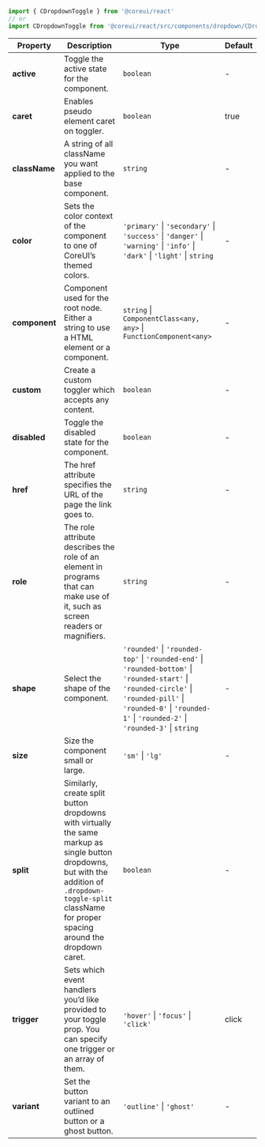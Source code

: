 
```jsx
import { CDropdownToggle } from '@coreui/react'
// or
import CDropdownToggle from '@coreui/react/src/components/dropdown/CDropdownToggle'
```

| Property | Description | Type | Default |
| --- | --- | --- | --- |
| **active** | Toggle the active state for the component. | `boolean` | - |
| **caret** | Enables pseudo element caret on toggler. | `boolean` | true |
| **className** | A string of all className you want applied to the base component. | `string` | - |
| **color** | Sets the color context of the component to one of CoreUI’s themed colors. | `'primary'` \| `'secondary'` \| `'success'` \| `'danger'` \| `'warning'` \| `'info'` \| `'dark'` \| `'light'` \| `string` | - |
| **component** | Component used for the root node. Either a string to use a HTML element or a component. | `string` \| `ComponentClass<any, any>` \| `FunctionComponent<any>` | - |
| **custom** | Create a custom toggler which accepts any content. | `boolean` | - |
| **disabled** | Toggle the disabled state for the component. | `boolean` | - |
| **href** | The href attribute specifies the URL of the page the link goes to. | `string` | - |
| **role** | The role attribute describes the role of an element in programs that can make use of it, such as screen readers or magnifiers. | `string` | - |
| **shape** | Select the shape of the component. | `'rounded'` \| `'rounded-top'` \| `'rounded-end'` \| `'rounded-bottom'` \| `'rounded-start'` \| `'rounded-circle'` \| `'rounded-pill'` \| `'rounded-0'` \| `'rounded-1'` \| `'rounded-2'` \| `'rounded-3'` \| `string` | - |
| **size** | Size the component small or large. | `'sm'` \| `'lg'` | - |
| **split** | Similarly, create split button dropdowns with virtually the same markup as single button dropdowns, but with the addition of `.dropdown-toggle-split` className for proper spacing around the dropdown caret. | `boolean` | - |
| **trigger** | Sets which event handlers you’d like provided to your toggle prop. You can specify one trigger or an array of them. | `'hover'` \| `'focus'` \| `'click'` | click |
| **variant** | Set the button variant to an outlined button or a ghost button. | `'outline'` \| `'ghost'` | - |
